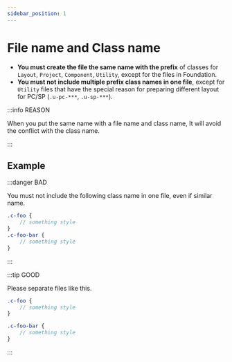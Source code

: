 ```yaml
---
sidebar_position: 1
---
```


# File name and Class name

- **You must create the file the same name with the prefix** of classes for `Layout`, `Project`, `Component`, `Utility`, except for the files in Foundation.
- **You must not include multiple prefix class names in one file**, except for `Utility` files that have the special reason for preparing different layout for PC/SP (`.u-pc-***`, `.u-sp-***`).

:::info REASON

When you put the same name with a file name and class name, It will avoid the conflict with the class name.

:::

## Example

:::danger BAD

You must not include the following class name in one file, even if similar name.

```scss title="scss/object/component/_foo.scss"
.c-foo {
    // something style
}
.c-foo-bar {
    // something style
}
```

:::

:::tip GOOD

Please separate files like this.

```scss title="scss/object/component/_foo.scss"
.c-foo {
    // something style
}
```

```scss title="scss/object/component/_foo-bar.scss"
.c-foo-bar {
    // something style
}
```

:::

